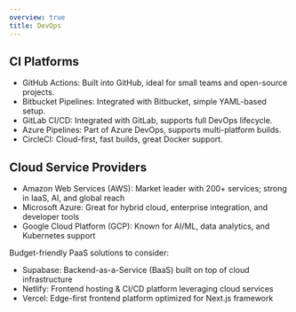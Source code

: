 ```yaml
---
overview: true
title: DevOps
---
```


## CI Platforms

- GitHub Actions: Built into GitHub, ideal for small teams and open-source projects.
- Bitbucket Pipelines: Integrated with Bitbucket, simple YAML-based setup.
- GitLab CI/CD: Integrated with GitLab, supports full DevOps lifecycle.
- Azure Pipelines: Part of Azure DevOps, supports multi-platform builds.
- CircleCI: Cloud-first, fast builds, great Docker support.


## Cloud Service Providers

- Amazon Web Services (AWS): Market leader with 200+ services; strong in IaaS, AI, and global reach
- Microsoft Azure: Great for hybrid cloud, enterprise integration, and developer tools
- Google Cloud Platform (GCP): Known for AI/ML, data analytics, and Kubernetes support

Budget-friendly PaaS solutions to consider:
- Supabase: Backend-as-a-Service (BaaS) built on top of cloud infrastructure
- Netlify: Frontend hosting & CI/CD platform leveraging cloud services
- Vercel: Edge-first frontend platform optimized for Next.js framework